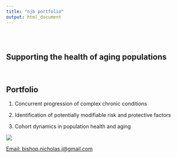 ```yaml
---
title: "njb portfolio"
output: html_document
---
```


```{=html}
<style type="text/css">
.title {
  display: none;
}

#getting-started img {
  margin-right: 10px;
}

</style>
```
<div class="row" style="padding-top: 30px;">

::: col-sm-6

# Supporting the health of aging populations  

&nbsp;

## Portfolio

1.  Concurrent progression of complex chronic conditions

2.  Identification of potentially modifiable risk and protective factors

3.  Cohort dynamics in population health and aging
:::

::: col-sm-6

<!-- <a href = "https://crumplab.github.io"> -->

![](images/mountain_2_opt.jpeg) </a>
:::


<a href = "Email: bishop.nicholas.j@gmail.com">Email: bishop.nicholas.j@gmail.com</a>



